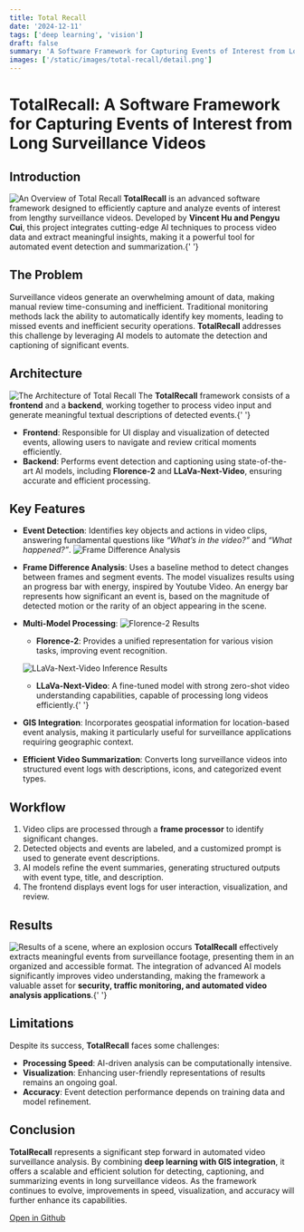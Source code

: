 ```yaml
---
title: Total Recall
date: '2024-12-11'
tags: ['deep learning', 'vision']
draft: false
summary: 'A Software Framework for Capturing Events of Interest from Long Surveillance Videos'
images: ['/static/images/total-recall/detail.png']
---
```


# TotalRecall: A Software Framework for Capturing Events of Interest from Long Surveillance Videos

## Introduction

![An Overview of Total Recall](/static/images/total-recall/detail.png)
**TotalRecall** is an advanced software framework designed to efficiently capture and analyze events
of interest from lengthy surveillance videos. Developed by **Vincent Hu and Pengyu Cui**, this
project integrates cutting-edge AI techniques to process video data and extract meaningful insights,
making it a powerful tool for automated event detection and summarization.{' '}

## The Problem

Surveillance videos generate an overwhelming amount of data, making manual review time-consuming and inefficient. Traditional monitoring methods lack the ability to automatically identify key moments, leading to missed events and inefficient security operations. **TotalRecall** addresses this challenge by leveraging AI models to automate the detection and captioning of significant events.

## Architecture

![The Architecture of Total Recall](/static/images/total-recall/framework.png)
The **TotalRecall** framework consists of a **frontend** and a **backend**, working together to
process video input and generate meaningful textual descriptions of detected events.{' '}

- **Frontend**: Responsible for UI display and visualization of detected events, allowing users to navigate and review critical moments efficiently.
- **Backend**: Performs event detection and captioning using state-of-the-art AI models, including **Florence-2** and **LLaVa-Next-Video**, ensuring accurate and efficient processing.

## Key Features

- **Event Detection**: Identifies key objects and actions in video clips, answering fundamental questions like _“What’s in the video?”_ and _“What happened?”_.
  ![Frame Difference Analysis](/static/images/total-recall/frames.png)
- **Frame Difference Analysis**: Uses a baseline method to detect changes between frames and segment events. The model visualizes results using an progress bar with energy, inspired by Youtube Video.
  An energy bar represents how significant an event is, based on the magnitude of detected motion or the rarity of an object appearing in the scene.
- **Multi-Model Processing**:
  ![Florence-2 Results](/static/images/total-recall/parking.png)

  - **Florence-2**: Provides a unified representation for various vision tasks, improving event
    recognition.

  ![LLaVa-Next-Video Inference Results](/static/images/total-recall/llava-next-video.png)

  - **LLaVa-Next-Video**: A fine-tuned model with strong zero-shot video understanding capabilities,
    capable of processing long videos efficiently.{' '}

- **GIS Integration**: Incorporates geospatial information for location-based event analysis, making it particularly useful for surveillance applications requiring geographic context.
- **Efficient Video Summarization**: Converts long surveillance videos into structured event logs with descriptions, icons, and categorized event types.

## Workflow

1. Video clips are processed through a **frame processor** to identify significant changes.
2. Detected objects and events are labeled, and a customized prompt is used to generate event descriptions.
3. AI models refine the event summaries, generating structured outputs with event type, title, and description.
4. The frontend displays event logs for user interaction, visualization, and review.

## Results

![Results of a scene, where an explosion occurs](/static/images/total-recall/detail1.png)
**TotalRecall** effectively extracts meaningful events from surveillance footage, presenting them in
an organized and accessible format. The integration of advanced AI models significantly improves
video understanding, making the framework a valuable asset for **security, traffic monitoring, and
automated video analysis applications**.{' '}

## Limitations

Despite its success, **TotalRecall** faces some challenges:

- **Processing Speed**: AI-driven analysis can be computationally intensive.
- **Visualization**: Enhancing user-friendly representations of results remains an ongoing goal.
- **Accuracy**: Event detection performance depends on training data and model refinement.

## Conclusion

**TotalRecall** represents a significant step forward in automated video surveillance analysis.
By combining **deep learning with GIS integration**, it offers a scalable and efficient solution for detecting, captioning, and summarizing events in long surveillance videos. As the framework continues to evolve, improvements in speed, visualization, and accuracy will further enhance its capabilities.

[Open in Github](https://github.com/roast-my-resume/TotalRecall)
